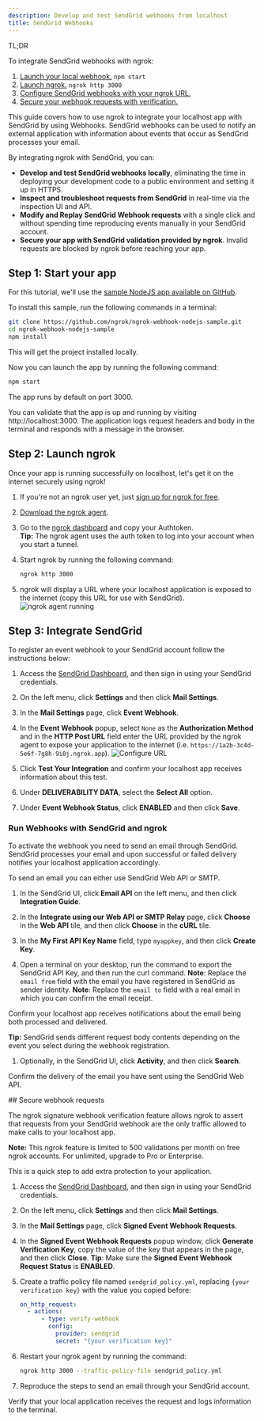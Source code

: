 ```yaml
---
description: Develop and test SendGrid webhooks from localhost
title: SendGrid Webhooks
---
```




<Tip> TL;DR

To integrate SendGrid webhooks with ngrok:

1. [Launch your local webhook.](#start-your-app) `npm start`
1. [Launch ngrok.](#start-ngrok) `ngrok http 3000`
1. [Configure SendGrid webhooks with your ngrok URL.](#setup-webhook)
1. [Secure your webhook requests with verification.](#security)

</Tip>

This guide covers how to use ngrok to integrate your localhost app with SendGrid by using Webhooks.
SendGrid webhooks can be used to notify an external application with information about events that occur as SendGrid processes your email.

By integrating ngrok with SendGrid, you can:

- **Develop and test SendGrid webhooks locally**, eliminating the time in deploying your development code to a public environment and setting it up in HTTPS.
- **Inspect and troubleshoot requests from SendGrid** in real-time via the inspection UI and API.
- **Modify and Replay SendGrid Webhook requests** with a single click and without spending time reproducing events manually in your SendGrid account.
- **Secure your app with SendGrid validation provided by ngrok**. Invalid requests are blocked by ngrok before reaching your app.

## **Step 1**: Start your app 

For this tutorial, we'll use the [sample NodeJS app available on GitHub](https://github.com/ngrok/ngrok-webhook-nodejs-sample).

To install this sample, run the following commands in a terminal:

```bash
git clone https://github.com/ngrok/ngrok-webhook-nodejs-sample.git
cd ngrok-webhook-nodejs-sample
npm install
```

This will get the project installed locally.

Now you can launch the app by running the following command:

```bash
npm start
```

The app runs by default on port 3000.

You can validate that the app is up and running by visiting http://localhost:3000. The application logs request headers and body in the terminal and responds with a message in the browser.

## **Step 2**: Launch ngrok 

Once your app is running successfully on localhost, let's get it on the internet securely using ngrok!

1. If you're not an ngrok user yet, just [sign up for ngrok for free](https://ngrok.com/signup).

1. [Download the ngrok agent](https://download.ngrok.com).

1. Go to the [ngrok dashboard](https://dashboard.ngrok.com) and copy your Authtoken. <br />
   **Tip:** The ngrok agent uses the auth token to log into your account when you start a tunnel.
1. Start ngrok by running the following command:

   ```bash
   ngrok http 3000
   ```

1. ngrok will display a URL where your localhost application is exposed to the internet (copy this URL for use with SendGrid).
   ![ngrok agent running](/img/integrations/launch_ngrok_tunnel.png)

## **Step 3**: Integrate SendGrid 

To register an event webhook to your SendGrid account follow the instructions below:

1. Access the [SendGrid Dashboard](https://app.sendgrid.com/), and then sign in using your SendGrid credentials.

1. On the left menu, click **Settings** and then click **Mail Settings**.

1. In the **Mail Settings** page, click **Event Webhook**.

1. In the **Event Webhook** popup, select `None` as the **Authorization Method** and in the **HTTP Post URL** field enter the URL provided by the ngrok agent to expose your application to the internet (i.e. `https://1a2b-3c4d-5e6f-7g8h-9i0j.ngrok.app`).
   ![Configure URL](img/ngrok_url_configuration_sendgrid.png)

1. Click **Test Your Integration** and confirm your localhost app receives information about this test.

1. Under **DELIVERABILITY DATA**, select the **Select All** option.

1. Under **Event Webhook Status**, click **ENABLED** and then click **Save**.

### Run Webhooks with SendGrid and ngrok

To activate the webhook you need to send an email through SendGrid. SendGrid processes your email and upon successful or failed delivery notifies your localhost application accordingly.

To send an email you can either use SendGrid Web API or SMTP.

1. In the SendGrid UI, click **Email API** on the left menu, and then click **Integration Guide**.

1. In the **Integrate using our Web API or SMTP Relay** page, click **Choose** in the **Web API** tile, and then click **Choose** in the **cURL** tile.

1. In the **My First API Key Name** field, type `myappkey`, and then click **Create Key**.

1. Open a terminal on your desktop, run the command to export the SendGrid API Key, and then run the curl command.
   **Note**: Replace the `email from` field with the email you have registered in SendGrid as sender identity.
   **Note**: Replace the `email to` field with a real email in which you can confirm the email receipt.

Confirm your localhost app receives notifications about the email being both processed and delivered.

**Tip:** SendGrid sends different request body contents depending on the event you select during the webhook registration.

1. Optionally, in the SendGrid UI, click **Activity**, and then click **Search**.

Confirm the delivery of the email you have sent using the SendGrid Web API.

<InspectingRequests />

<ReplayingRequests />
## Secure webhook requests 

The ngrok signature webhook verification feature allows ngrok to assert that requests from your SendGrid webhook are the only traffic allowed to make calls to your localhost app.

**Note:** This ngrok feature is limited to 500 validations per month on free ngrok accounts. For unlimited, upgrade to Pro or Enterprise.

This is a quick step to add extra protection to your application.

1. Access the [SendGrid Dashboard](https://app.sendgrid.com/), and then sign in using your SendGrid credentials.

1. On the left menu, click **Settings** and then click **Mail Settings**.

1. In the **Mail Settings** page, click **Signed Event Webhook Requests**.

1. In the **Signed Event Webhook Requests** popup window, click **Generate Verification Key**, copy the value of the key that appears in the page, and then click **Close**.
   **Tip**: Make sure the **Signed Event Webhook Request Status** is **ENABLED**.

1. Create a traffic policy file named `sendgrid_policy.yml`, replacing `{your verification key}` with the value you copied before:

   ```yaml
   on_http_request:
     - actions:
         - type: verify-webhook
           config:
             provider: sendgrid
             secret: "{your verification key}"
   ```

1. Restart your ngrok agent by running the command:

   ```bash
   ngrok http 3000 --traffic-policy-file sendgrid_policy.yml
   ```

1. Reproduce the steps to send an email through your SendGrid account.

Verify that your local application receives the request and logs information to the terminal.
